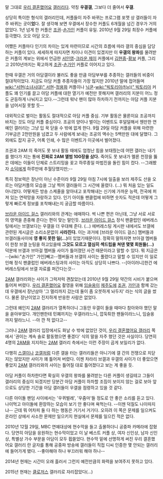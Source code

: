 말 그대로 [[우리 결혼했어요]] [[갤러리]]다. 약칭 '''우결갤''', 그보다 더 줄여서 '''우갤'''.

상당히 특이한 형식의 갤러리인데, 커플들이 자주 바뀌는 프로그램 포맷 상 갤러들이 자주 바뀌는 곳이'''었'''다. 잘 생각해 보면 우결에서 장수한 커플도 6개월을 넘긴 경우가 거의 없었다. 1년 넘게 한 커플은 [[조권]]-[[손가인]] 커플이 유일. 2010년 9월 29일 최장수 커플에 등극했다. 오오 아담 오오.

어쨌든 커플마다 인기의 차이는 있게 마련이므로 시간의 흐름에 따라 갤의 중심을 담당하는 커플이 있다. 세세하게 따지자면 차이나 이견이 있겠지만 이 '''우갤의 왕좌'''를 물려받은 커플의 계보는 위에서 언급한 [[서인영]]-[[크라운 제이]] 커플에서 [[김현중]]-[[황보]] 커플, 그리고 2010년까지는 확고하게 [[조권]]-[[손가인]] 커플로 이어지고 있다. 

한때 우갤은 거의 아담갤이라 불러도 좋을 만큼 아담부부를 추종하는 갤러들의 비중이 절대적이었다. 지금도 아담 커플 추종자들이 가장 많지만 2010년 말에 접어들며 [[wiki:"서현(소녀시대)" 서현]]-[[정용화]] 커플이나 [[닉쿤]]-[[wiki:"빅토리아(f(x))" 빅토리아]] 커플도 꽤 인기를 끌고 아담 커플에 대한 열기가 예전만 못해지며 갤러리의 지분이 어느 정도 균등하게 나눠지고 있다.--그런데 워낙 팬이 많아 하차하기 전까지는 아담 커플 지분을 넘어서질 못할 듯--

대외적으로 벌이는 활동도 절대적으로 아담 커플 중심. 기부 활동은 물론이요 조공까지 바치는 것도 아담 커플 중심이다. 조공의 양이나 벌이는 이벤트도 후덜덜해서 웬만한 연예인 갤러리는 그냥 입 꾹 닫을 수 밖에 없게 한다. 9월 29일 아담 커플을 위해 마련한 기부금은 2천만원을 넘겼고 두 사람에게 보내는 조공의 액수는 5백만원 대에 달했다. 그 외에도 잡지 공구, 어록 인쇄, 수 많은 이벤트가 이곳에서 벌어졌다. 

조권과 2AM 의 죽어도 못 보내 활동 때에도 엄청난 힘을 보태줬는데 어떤 갤러는 내기를 했다가 지는 통에 '''진짜로 2AM 앨범 100장을 샀다.''' 죽어도 못 보내가 멜론 천장을 뚫은 데에는 이들이 단체로 스트리밍을 꽂고 하루종일 마법진을 돌린 힘이 컸다. --그래봤자 [[소덕]]에게 하루만에 추월당했지만;--

특히 정보력은 장난이 아닌 수준이라 9월 29일 아침 7시에 일출을 보러 제주도 산을 오르는 아담커플의 모습을 그날 찍어 갤러들이 그 시간에 올렸다. (...) 뭐 처음 있는 일도 아니었다. 어떻게든 방송 스케줄을 알아내고 포착해내는 신기에 가까운 능력, 전국에 퍼져 있는 연락망을 자랑하고 있다. 인기 아이돌 팬클럽에 비하면 숫자도 적은데 어떻게 그렇게 빠르게 정보를 포착해내는지 궁금할 따름이다. 

[[브라운 아이드 걸스]] 갤러리와의 관계는 애매하다. 썩 나쁜 편은 아닌데, 그냥 서로 서로의 영역을 존중해 준다는 편이 맞는 말인듯. [[브라운 아이드 걸스]] 정식 팬클럽인 에버레스팅에서는 브갤보다는 우갤을 더 우대해 준다. (...) 에버레스팅 게시판 내에서도 브갤에 관련된 게시글은 소리소문없이 '''사라진다.''' 이는 과거에 [브라운 아이드 걸스] 멤버들과 브갤러들사이에 '''영 좋지 못한 일(...)'''이 있었기때문이다. 정확히 말하자면 브아걸 멤버들이 한창 브갤 눈팅을 하고있을때 '''그것도 모르고 열심히 섹드립을 쳐댄 몇몇 회원들(...)''' 덕분에 브갤과 브아걸 멤버들 사이가 틀어졌던 사건 때문이라고 말할 수 있다. 뭐 지금은 --[wiki:"손가인" 가인]빼고--멤버들과 브갤의 사이는 풀렸다고 말할 수 있지만 이 일로 인해 정식 팬클럽인 에버레스팅과의 사이는 아직도 상당히 나쁘다. --[아이러니]한건 에버레스팅에서 브갤 자료를 퍼간다는것--

[[2AM]] 갤러리와는 사이가 그럭저럭 괜찮았는데 2010년 9월 29일 약간의 시비가 붙으며 틀어져 버렸다. [[우리 결혼했어요]] 촬영을 위해 [[임슬옹]]이 [[제주도]]에 [[조권]], [[가인]]과 함께 갔는데 우갤에서 장난삼아 '그 멀리까지 갔는데 둘이 좀 오붓하게 놔두지' 라는 식의 글을 썼다. 물론 장난이었고 진지하게 반응한 사람은 없었다. 

그런데 왜인지 [[2AM]] 갤러리가 열폭하더니 그동안 우갤이 들을 때마다 참아와야 했던 말을 쏟아부었다. 개인팬한테 민폐끼치는 우갤러라느니, 깝둑튀한 팬들이라느니, 임슬옹 까지 말라느니. --아 깐 적 없다고-- 

그러나 [[2AM]] 갤러리 입장에서도 화날 수 밖에 없었던 것이, [[우리 결혼했어요 갤러리]] 쪽에서 '권이는 계속 솔로 활동했으면 좋겠다' 식의 말을 자주 했던 것은 사실이다. 당연히 4명의 [[2AM]]을 지지하는 [[2AM]] 갤러리 측에서는 이런 주장이 곱게 보일리가 없다.

다행히 [[스갤]]이나 [[코갤]]처럼 다른 갤을 터는 갤러리들은 아니기에 갤 간의 전쟁으로 치닫지는 않았지만 사이가 꽤 틀어져 버렸다. 이젠 차라리 브갤과 우갤의 사이가 더 좋았으면 좋았지 [[2AM]] 갤러리와의 사이는 틀어질 대로 틀어졌다고 보는 게 좋을 듯.

아담 커플이 하차한다면 확실히 우갤의 왕좌를 물려받는 다른 커플이 생길테고 그들이 갤러리의 중심이 되겠지만 당분간 아담 커플이 하차할 조짐이 보이지 않는 걸로 보아 앞으로도 상당한 기간을 아담 갤러들이 우갤을 점령하고 있을 것 같다.

다른 아이돌 팬덤 사이에서는 '우퀴벌레', '우줌마'들 정도로 안 좋은 소리를 듣고 있다. 나이먹고 아이돌에 환장하는 모습이 보기 안 좋다며 욕먹는다. --이젠 덕질도 나이따지냐-- 근데 뭐 어차피 둘 다 하는 행동은 거기서 거기다. 오히려 이 쪽은 문제를 일으켜도 온라인 상에서 사소한 문제만 일으키지 현실에서 문제를 일으킨 적은 없다.  

2010년 12월 29일, MBC 연예대상에 현수막을 들고 출몰하더니 공중파 카메라에 잡혔다. 당연히 아담을 응원하는 현수막이었고 이 날 베스트 커플 상, 여자 신인상, 남자 신인상, 특별상 가수 부문을 아담이 모두 휩쓸었다. 현수막 밑에 선명하게 써진 우리 결혼했어요 갤러리 란 글자를 통해 공중파 방송에 갤러들이 직접 디씨 인증한 몇 안되는 갤러리에 들어가게 됐다. --좋아해야 하나 부끄러워 해야 하나-- 

2014년 현재는 시간이 오래 흘러서 그런지 예전만큼의 화력을 보여주지 못하고 있다.

2015년 현재는 [[클로저스]] 갤러리로 자리잡았다(...)
